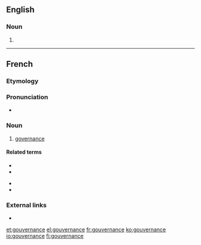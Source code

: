 ==English==

===Noun===
{{en-noun}}

# {{obsolete form of|governance|lang=en}}

----

==French==

===Etymology===
{{rfe|lang=fr}}

===Pronunciation===
* {{IPA|/gu.vɛʁ.nɑ̃s/|lang=fr}}

===Noun===
{{fr-noun|f}}

# [[governance]]

====Related terms====
{{rel-top}}
* {{l|fr|gouvernant|gloss=governing}}
* {{l|fr|gouvernement|gloss=government}}
{{rel-mid}}
* {{l|fr|gouverner|gloss=to govern; to steer}}
* {{l|fr|gouverneur|gloss=governor}}
{{rel-bottom}}

===External links===
* {{R:TLFi}}

[[et:gouvernance]]
[[el:gouvernance]]
[[fr:gouvernance]]
[[ko:gouvernance]]
[[io:gouvernance]]
[[fi:gouvernance]]